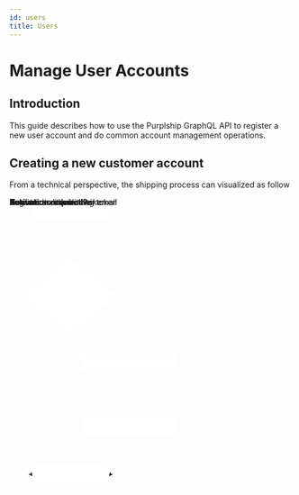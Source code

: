 ```yaml
---
id: users
title: Users
---
```


# Manage User Accounts


## Introduction

This guide describes how to use the Purplship GraphQL API to register a new
user account and do common account management operations.


## Creating a new customer account

From a technical perspective, the shipping process can visualized as follow


<div style={{ textAlign: 'center' }}>
  <svg xmlns="http://www.w3.org/2000/svg" version="1.1" width="298px" height="516px" viewBox="-0.5 -0.5 298 516">
    <defs/>
    <g>
      <path d="M 108.25 36.67 L 108.3 73.4 L 108.3 99.92" fill="none" stroke="var(--ifm-font-color-base)" strokeMiterlimit="10" pointerEvents="stroke"/>
      <path d="M 108.3 108.92 L 103.8 99.92 L 112.8 99.92 Z" fill="none" stroke="var(--ifm-font-color-base)" strokeMiterlimit="10" pointerEvents="all"/>
      <rect x="40.75" y="0" width="135" height="36.67" rx="5.5" ry="5.5" fill="rgba(255, 255, 255, 1)" stroke="var(--ifm-font-color-base)" pointerEvents="all"/>
      <g transform="translate(-0.5 -0.5)">
        <switch>
          <foreignObject pointerEvents="none" width="100%" height="100%" requiredFeatures="http://www.w3.org/TR/SVG11/feature#Extensibility" style={{overflow: "visible", justifyContent: "left"}}>
            <div xmlns="http://www.w3.org/1999/xhtml" style={{display: "flex", alignItems: "unsafe center", justifyContent: "unsafe center", width: "133px", height: "1px", paddingTop: "18px", marginLeft: "42px"}}>
              <div style={{boxSizing: "border-box", fontSize: "0px", justifyContent: "center"}}>
                <div style={{display: "inline-block", fontSize: "12px", fontFamily: "Helvetica", color: "rgb(0, 0, 0)", lineHeight: "1.2", pointerEvents: "all", whiteSpace: "normal", overflowWrap: "normal"}}>Register an account</div>
              </div>
            </div>
          </foreignObject>
          <text x="108" y="22" fill="rgba(0, 0, 0, 1)" fontFamily="Helvetica" fontSize="12px" textAnchor="middle">Register an account</text>
        </switch>
      </g>
      <path d="M 148.88 207.5 L 212 207.5 L 212 269.88" fill="none" stroke="var(--ifm-font-color-base)" strokeMiterlimit="10" pointerEvents="stroke"/>
      <path d="M 212 278.88 L 207.5 269.88 L 216.5 269.88 Z" fill="none" stroke="var(--ifm-font-color-base)" strokeMiterlimit="10" pointerEvents="all"/>
      <g transform="translate(-0.5 -0.5)">
        <switch>
          <foreignObject pointerEvents="none" width="100%" height="100%" requiredFeatures="http://www.w3.org/TR/SVG11/feature#Extensibility" style={{overflow: "visible", justifyContent: "left"}}>
            <div xmlns="http://www.w3.org/1999/xhtml" style={{display: "flex", alignItems: "unsafe center", justifyContent: "unsafe center", width: "1px", height: "1px", paddingTop: "212px", marginLeft: "232px"}}>
              <div style={{boxSizing: "border-box", fontSize: "0px", justifyContent: "center"}}>
                <div style={{display: "inline-block", fontSize: "1px", fontFamily: "Helvetica", color: "rgb(0, 0, 0)", lineHeight: "1.2", pointerEvents: "all", whiteSpace: "nowrap",}}>Yes</div>
              </div>
            </div>
          </foreignObject>
          <text x="232" y="216" fill="rgba(0, 0, 0, 1)" fontFamily="Helvetica" fontSize="1px" textAnchor="middle">Yes</text>
        </switch>
      </g>
      <path d="M 108.25 110 L 189.5 175 L 108.25 240 L 27 175 Z" fill="rgba(255, 255, 255, 1)" stroke="var(--ifm-font-color-base)" strokeMiterlimit="10" pointerEvents="all"/>
      <g transform="translate(-0.5 -0.5)">
        <switch>
          <foreignObject pointerEvents="none" width="100%" height="100%" requiredFeatures="http://www.w3.org/TR/SVG11/feature#Extensibility" style={{overflow: "visible", justifyContent: "left"}}>
            <div xmlns="http://www.w3.org/1999/xhtml" style={{display: "flex", alignItems: "unsafe center", justifyContent: "unsafe center", width: "153px", height: "1px", paddingTop: "173px", marginLeft: "32px"}}>
              <div style={{boxSizing: "border-box", fontSize: "0px", justifyContent: "center"}}>
                <div style={{display: "inline-block", fontSize: "12px", fontFamily: "Helvetica", color: "rgb(0, 0, 0)", lineHeight: "1.2", pointerEvents: "all", whiteSpace: "normal", overflowWrap: "normal"}}>
                  <b>Activation required?</b>
                </div>
              </div>
            </div>
          </foreignObject>
          <text x="108" y="177" fill="rgba(0, 0, 0, 1)" fontFamily="Helvetica" fontSize="12px" textAnchor="middle">Activation required?</text>
        </switch>
      </g>
      <rect x="127" y="280" width="170" height="30" fill="rgba(255, 255, 255, 1)" stroke="var(--ifm-font-color-base)" pointerEvents="all"/>
      <g transform="translate(-0.5 -0.5)">
        <switch>
          <foreignObject pointerEvents="none" width="100%" height="100%" requiredFeatures="http://www.w3.org/TR/SVG11/feature#Extensibility" style={{overflow: "visible", justifyContent: "left"}}>
            <div xmlns="http://www.w3.org/1999/xhtml" style={{display: "flex", alignItems: "unsafe center", justifyContent: "unsafe center", width: "168px", height: "1px", paddingTop: "295px", marginLeft: "128px"}}>
              <div style={{boxSizing: "border-box", fontSize: "0px", justifyContent: "center"}}>
                <div style={{display: "inline-block", fontSize: "12px", fontFamily: "Helvetica", color: "rgb(0, 0, 0)", lineHeight: "1.2", pointerEvents: "all", whiteSpace: "normal", overflowWrap: "normal"}}>Ask user to check their email</div>
              </div>
            </div>
          </foreignObject>
          <text x="212" y="299" fill="rgba(0, 0, 0, 1)" fontFamily="Helvetica" fontSize="12px" textAnchor="middle">Ask user to check their email</text>
        </switch>
      </g>
      <rect x="127" y="390" width="170" height="30" fill="rgba(255, 255, 255, 1)" stroke="var(--ifm-font-color-base)" pointerEvents="all"/>
      <g transform="translate(-0.5 -0.5)">
        <switch>
          <foreignObject pointerEvents="none" width="100%" height="100%" requiredFeatures="http://www.w3.org/TR/SVG11/feature#Extensibility" style={{overflow: "visible", justifyContent: "left"}}>
            <div xmlns="http://www.w3.org/1999/xhtml" style={{display: "flex", alignItems: "unsafe center", justifyContent: "unsafe center", width: "168px", height: "1px", paddingTop: "405px", marginLeft: "128px"}}>
              <div style={{boxSizing: "border-box", fontSize: "0px", justifyContent: "center"}}>
                <div style={{display: "inline-block", fontSize: "12px", fontFamily: "Helvetica", color: "rgb(0, 0, 0)", lineHeight: "1.2", pointerEvents: "all", whiteSpace: "normal", overflowWrap: "normal"}}>Confirm account using token</div>
              </div>
            </div>
          </foreignObject>
          <text x="212" y="409" fill="rgba(0, 0, 0, 1)" fontFamily="Helvetica" fontSize="12px" textAnchor="middle">Confirm account using token</text>
        </switch>
      </g>
      <path d="M 212 330 L 212 310" fill="none" stroke="var(--ifm-font-color-base)" strokeWidth="2" strokeMiterlimit="10" strokeDasharray="2 6" pointerEvents="stroke"/>
      <path d="M 212 360 L 212 390" fill="none" stroke="var(--ifm-font-color-base)" strokeWidth="2" strokeMiterlimit="10" strokeDasharray="2 6" pointerEvents="stroke"/>
      <rect x="40.75" y="478" width="135" height="36.67" rx="5.5" ry="5.5" fill="rgba(255, 255, 255, 1)" stroke="var(--ifm-font-color-base)" pointerEvents="all"/>
      <g transform="translate(-0.5 -0.5)">
        <switch>
          <foreignObject pointerEvents="none" width="100%" height="100%" requiredFeatures="http://www.w3.org/TR/SVG11/feature#Extensibility" style={{overflow: "visible", justifyContent: "left"}}>
            <div xmlns="http://www.w3.org/1999/xhtml" style={{display: "flex", alignItems: "unsafe center", justifyContent: "unsafe center", width: "133px", height: "1px", paddingTop: "496px", marginLeft: "42px"}}>
              <div style={{boxSizing: "border-box", fontSize: "0px", justifyContent: "center"}}>
                <div style={{display: "inline-block", fontSize: "12px", fontFamily: "Helvetica", color: "rgb(0, 0, 0)", lineHeight: "1.2", pointerEvents: "all", whiteSpace: "normal", overflowWrap: "normal"}}>New account is active</div>
              </div>
            </div>
          </foreignObject>
          <text x="108" y="500" fill="rgba(0, 0, 0, 1)" fontFamily="Helvetica" fontSize="12px" textAnchor="middle">New account is active</text>
        </switch>
      </g>
      <path d="M 212 420 L 212 450 L 179.67 491.32" fill="none" stroke="var(--ifm-font-color-base)" strokeMiterlimit="10" pointerEvents="stroke"/>
      <path d="M 176.44 495.45 L 178 487.78 L 179.67 491.32 L 183.51 492.1 Z" fill="rgba(0, 0, 0, 1)" stroke="var(--ifm-font-color-base)" strokeMiterlimit="10" pointerEvents="all"/>
      <path d="M 67.63 207.5 L 7 250 L 7 350 L 7 450 L 37 491.19" fill="none" stroke="var(--ifm-font-color-base)" strokeMiterlimit="10" pointerEvents="stroke"/>
      <path d="M 40.09 495.43 L 33.14 491.83 L 37 491.19 L 38.8 487.71 Z" fill="rgba(0, 0, 0, 1)" stroke="var(--ifm-font-color-base)" strokeMiterlimit="10" pointerEvents="all"/>
      <rect x="127" y="330" width="170" height="30" fill="none" stroke="none" pointerEvents="all"/>
      <g transform="translate(-0.5 -0.5)">
        <switch>
          <foreignObject pointerEvents="none" width="100%" height="100%" requiredFeatures="http://www.w3.org/TR/SVG11/feature#Extensibility" style={{overflow: "visible", justifyContent: "left"}}>
            <div xmlns="http://www.w3.org/1999/xhtml" style={{display: "flex", alignItems: "unsafe center", justifyContent: "unsafe center", width: "168px", height: "1px", paddingTop: "345px", marginLeft: "128px"}}>
              <div style={{boxSizing: "border-box", fontSize: "0px", justifyContent: "center"}}>
                <div style={{display: "inline-block", fontSize: "12px", fontFamily: "Helvetica", color: "rgb(0, 0, 0)", lineHeight: "1.2", pointerEvents: "all", backgroundColor: "rgb(230, 230, 230)", whiteSpace: "normal", overflowWrap: "normal"}}>
                  <span style={{backgroundColor: "rgb(248 , 249 , 250)"}}>User clicks link with token</span>
                </div>
              </div>
            </div>
          </foreignObject>
          <text x="212" y="349" fill="rgba(0, 0, 0, 1)" fontFamily="Helvetica" fontSize="12px" textAnchor="middle">User clicks link with token</text>
        </switch>
      </g>
    </g>
    <switch>
      <g requiredFeatures="http://www.w3.org/TR/SVG11/feature#Extensibility"/>
      <a transform="translate(0,-5)"  target="_blank">
        <text textAnchor="middle" fontSize="10px" x="50%" y="100%">Viewer does not support full SVG 1.1</text>
      </a>
    </switch>
  </svg>
</div>
